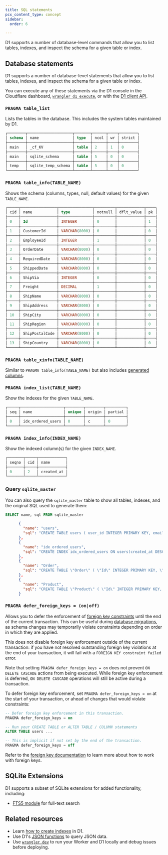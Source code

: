 ```yaml
---
title: SQL statements
pcx_content_type: concept
sidebar:
  order: 6

---
```


D1 supports a number of database-level commands that allow you to list tables, indexes, and inspect the schema for a given table or index.

## Database statements

D1 supports a number of database-level statements that allow you to list tables, indexes, and inspect the schema for a given table or index.

You can execute any of these statements via the D1 console in the Cloudflare dashboard, [`wrangler d1 execute`](/workers/wrangler/commands/#d1), or with the [D1 client API](/d1/build-with-d1/d1-client-api/).

### `PRAGMA table_list`

Lists the tables in the database. This includes the system tables maintained by D1.

```sql
┌────────┬────────────────────┬───────┬──────┬────┬────────┐
│ schema │ name               │ type  │ ncol │ wr │ strict │
├────────┼────────────────────┼───────┼──────┼────┼────────┤
│ main   │ _cf_KV             │ table │ 2    │ 1  │ 0      │
├────────┼────────────────────┼───────┼──────┼────┼────────┤
│ main   │ sqlite_schema      │ table │ 5    │ 0  │ 0      │
├────────┼────────────────────┼───────┼──────┼────┼────────┤
│ temp   │ sqlite_temp_schema │ table │ 5    │ 0  │ 0      │
└────────┴────────────────────┴───────┴──────┴────┴────────┘
```

### `PRAGMA table_info(TABLE_NAME)`

Shows the schema (columns, types, null, default values) for the given `TABLE_NAME`.

```sql
┌─────┬────────────────┬───────────────┬─────────┬────────────┬────┐
│ cid │ name           │ type          │ notnull │ dflt_value │ pk │
├─────┼────────────────┼───────────────┼─────────┼────────────┼────┤
│ 0   │ Id             │ INTEGER       │ 0       │            │ 1  │
├─────┼────────────────┼───────────────┼─────────┼────────────┼────┤
│ 1   │ CustomerId     │ VARCHAR(8000) │ 0       │            │ 0  │
├─────┼────────────────┼───────────────┼─────────┼────────────┼────┤
│ 2   │ EmployeeId     │ INTEGER       │ 1       │            │ 0  │
├─────┼────────────────┼───────────────┼─────────┼────────────┼────┤
│ 3   │ OrderDate      │ VARCHAR(8000) │ 0       │            │ 0  │
├─────┼────────────────┼───────────────┼─────────┼────────────┼────┤
│ 4   │ RequiredDate   │ VARCHAR(8000) │ 0       │            │ 0  │
├─────┼────────────────┼───────────────┼─────────┼────────────┼────┤
│ 5   │ ShippedDate    │ VARCHAR(8000) │ 0       │            │ 0  │
├─────┼────────────────┼───────────────┼─────────┼────────────┼────┤
│ 6   │ ShipVia        │ INTEGER       │ 0       │            │ 0  │
├─────┼────────────────┼───────────────┼─────────┼────────────┼────┤
│ 7   │ Freight        │ DECIMAL       │ 1       │            │ 0  │
├─────┼────────────────┼───────────────┼─────────┼────────────┼────┤
│ 8   │ ShipName       │ VARCHAR(8000) │ 0       │            │ 0  │
├─────┼────────────────┼───────────────┼─────────┼────────────┼────┤
│ 9   │ ShipAddress    │ VARCHAR(8000) │ 0       │            │ 0  │
├─────┼────────────────┼───────────────┼─────────┼────────────┼────┤
│ 10  │ ShipCity       │ VARCHAR(8000) │ 0       │            │ 0  │
├─────┼────────────────┼───────────────┼─────────┼────────────┼────┤
│ 11  │ ShipRegion     │ VARCHAR(8000) │ 0       │            │ 0  │
├─────┼────────────────┼───────────────┼─────────┼────────────┼────┤
│ 12  │ ShipPostalCode │ VARCHAR(8000) │ 0       │            │ 0  │
├─────┼────────────────┼───────────────┼─────────┼────────────┼────┤
│ 13  │ ShipCountry    │ VARCHAR(8000) │ 0       │            │ 0  │
└─────┴────────────────┴───────────────┴─────────┴────────────┴────┘
```

### `PRAGMA table_xinfo(TABLE_NAME)`

Similar to `PRAGMA table_info(TABLE_NAME)` but also includes [generated columns](/d1/reference/generated-columns/).

### `PRAGMA index_list(TABLE_NAME)`

Show the indexes for the given `TABLE_NAME`.

```sql
┌─────┬───────────────────┬────────┬────────┬─────────┐
│ seq │ name              │ unique │ origin │ partial │
├─────┼───────────────────┼────────┼────────┼─────────┤
│ 0   │ idx_ordered_users │ 0      │ c      │ 0       │
└─────┴───────────────────┴────────┴────────┴─────────┘
```

### `PRAGMA index_info(INDEX_NAME)`

Show the indexed column(s) for the given `INDEX_NAME`.

```sql
┌───────┬─────┬────────────┐
│ seqno │ cid │ name       │
├───────┼─────┼────────────┤
│ 0     │ 2   │ created_at │
└───────┴─────┴────────────┘
```

### Query `sqlite_master`

You can also query the `sqlite_master` table to show all tables, indexes, and the original SQL used to generate them:

```sql
SELECT name, sql FROM sqlite_master
```

```json
      {
        "name": "users",
        "sql": "CREATE TABLE users ( user_id INTEGER PRIMARY KEY, email_address TEXT, created_at INTEGER, deleted INTEGER, settings TEXT)"
      },
      {
        "name": "idx_ordered_users",
        "sql": "CREATE INDEX idx_ordered_users ON users(created_at DESC)"
      },
      {
        "name": "Order",
        "sql": "CREATE TABLE \"Order\" ( \"Id\" INTEGER PRIMARY KEY, \"CustomerId\" VARCHAR(8000) NULL, \"EmployeeId\" INTEGER NOT NULL, \"OrderDate\" VARCHAR(8000) NULL, \"RequiredDate\" VARCHAR(8000) NULL, \"ShippedDate\" VARCHAR(8000) NULL, \"ShipVia\" INTEGER NULL, \"Freight\" DECIMAL NOT NULL, \"ShipName\" VARCHAR(8000) NULL, \"ShipAddress\" VARCHAR(8000) NULL, \"ShipCity\" VARCHAR(8000) NULL, \"ShipRegion\" VARCHAR(8000) NULL, \"ShipPostalCode\" VARCHAR(8000) NULL, \"ShipCountry\" VARCHAR(8000) NULL)"
      },
      {
        "name": "Product",
        "sql": "CREATE TABLE \"Product\" ( \"Id\" INTEGER PRIMARY KEY, \"ProductName\" VARCHAR(8000) NULL, \"SupplierId\" INTEGER NOT NULL, \"CategoryId\" INTEGER NOT NULL, \"QuantityPerUnit\" VARCHAR(8000) NULL, \"UnitPrice\" DECIMAL NOT NULL, \"UnitsInStock\" INTEGER NOT NULL, \"UnitsOnOrder\" INTEGER NOT NULL, \"ReorderLevel\" INTEGER NOT NULL, \"Discontinued\" INTEGER NOT NULL)"
      }
```

### `PRAGMA defer_foreign_keys = (on|off)`

Allows you to defer the enforcement of [foreign key constraints](/d1/build-with-d1/foreign-keys/) until the end of the current transaction. This can be useful during [database migrations](/d1/reference/migrations/), as schema changes may temporarily violate constraints depending on order in which they are applied.

This does not disable foreign key enforcement outside of the current transaction: if you have not resolved outstanding foreign key violations at the end of your transaction, it will fail with a `FOREIGN KEY constraint failed` error.

Note that setting `PRAGMA defer_foreign_keys = on` does not prevent `ON DELETE CASCADE` actions from being executed. While foreign key enforcement is deferred, `ON DELETE CASCADE` operations will still be active during a transaction.

To defer foreign key enforcement, set `PRAGMA defer_foreign_keys = on` at the start of your transaction, or ahead of changes that would violate constraints:

```sql
-- Defer foreign key enforcement in this transaction.
PRAGMA defer_foreign_keys = on

-- Run your CREATE TABLE or ALTER TABLE / COLUMN statements
ALTER TABLE users ...

-- This is implicit if not set by the end of the transaction.
PRAGMA defer_foreign_keys = off
```

Refer to the [foreign key documentation](/d1/build-with-d1/foreign-keys/) to learn more about how to work with foreign keys.

## SQLite Extensions

D1 supports a subset of SQLite extensions for added functionality, including:

* [FTS5 module](https://www.sqlite.org/fts5.html) for full-text search

## Related resources

* Learn [how to create indexes](/d1/build-with-d1/use-indexes/#list-indexes) in D1.
* Use D1's [JSON functions](/d1/build-with-d1/query-json/) to query JSON data.
* Use [`wrangler dev`](/workers/wrangler/commands/#dev) to run your Worker and D1 locally and debug issues before deploying.
